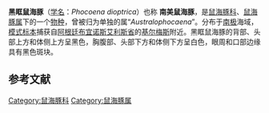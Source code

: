 {{Speciesbox 
| taxon = Australophocaena dioptrica
| image = Spectacled porpoise size.svg
| image_caption = 与普通成人体型的对比
| status = LC
| status_system = iucn3.1
| status_ref = <ref name=iucn>{{IUCN2008|assessors=Hammond, P.S., Bearzi, G., Bjørge, A., Forney, K., Karczmarski, L., Kasuya, T., Perrin, W.F., Scott, M.D., Wang, J.Y., Wells, R.S. & Wilson, B.|year=2008|id=41715|title=Phocoena dioptrica|downloaded=2013年4月30日}}</ref>
| authority = (Barnes, 1985)
| range_map =cetacea_range_map_Spectacled_Porpoise.PNG
| range_map_caption  = 黑眶鼠海豚的分布区域
| synonyms = 
*''Phocoena dioptrica''<br/><small>Lahille, 1912</small>
}}
'''黑眶鼠海豚'''（[[学名|学名]]：''Phocoena dioptrica''）也称 '''南美鼠海豚'''，是[[鼠海豚科|鼠海豚科]]、[[鼠海豚属|鼠海豚属]]下的一个[[物种|物种]]，曾被归为单独的属“''Australophocaena''”。分布于[[南极|南极]]海域，[[模式标本|模式标本]]捕获自[[阿根廷|阿根廷]][[布宜诺斯艾利斯省|布宜诺斯艾利斯省]]的[[基尔梅斯|基尔梅斯]]附近。黑眶鼠海豚的背部、头部上方和体侧上方呈黑色，胸腹部、头部下方和体侧下方呈白色，眼周和口部边缘具有黑色斑块。

== 参考文献 ==
{{Commonscat|Phocoena dioptrica|黑眶鼠海豚}}
{{Wikispecies|Phocoena dioptrica}}
{{Reflist}}

{{Cetacea}}
{{Taxonbar|from=Q749548}}

[[Category:鼠海豚科|Category:鼠海豚科]]
[[Category:鼠海豚属|Category:鼠海豚属]]